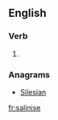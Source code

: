 ==English==

===Verb===
{{en-verb|salinises|salinising|salinised|salinised}}

# {{context|British}} {{alternative spelling of|salinize}}

===Anagrams===
* [[Silesian#English|Silesian]]

[[fr:salinise]]